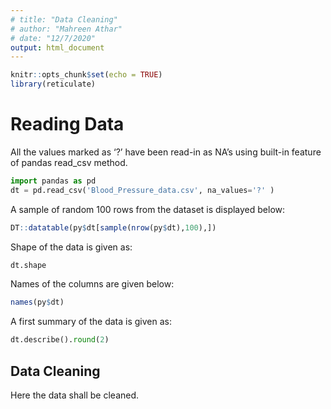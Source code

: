 ```yaml
---
# title: "Data Cleaning"
# author: "Mahreen Athar"
# date: "12/7/2020"
output: html_document
---
```


```r
knitr::opts_chunk$set(echo = TRUE)
library(reticulate)

```

# Reading Data  
All the values marked as '?' have been read-in as NA's using built-in feature of pandas read_csv method.  
```python
import pandas as pd
dt = pd.read_csv('Blood_Pressure_data.csv', na_values='?' )
```
A sample of random 100 rows from the dataset is displayed below:
```r
DT::datatable(py$dt[sample(nrow(py$dt),100),])
```


Shape of the data is given as:

```python
dt.shape
```

Names of the columns are given below:
```r
names(py$dt)
```
A first summary of the data is given as:
```python
dt.describe().round(2)
```




## Data Cleaning  
Here the data shall be cleaned.  

